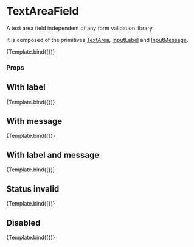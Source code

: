 
<Meta title="Components/Form/TextAreaField" component={TextAreaField} />

# TextAreaField

A text area field independent of any form validation library.

It is composed of the primitives [TextArea](../?path=/docs/components-form-primitive-textarea--docs), [InputLabel](../?path=/docs/components-form-primitive-inputlabel--docs) and [InputMessage](../?path=/docs/components-form-primitive-inputmessage--docs).


<Canvas>
  <Story
    name="Default"
    args={{
      label: 'Bio',
      placeholder: 'Your Bio',
      message: 'Say something about yourself',
      mode: Mode.Light,
      variant: FormVariant.solid,
      disabled: false,
      rows: 4,
    }}
    argTypes={{
      required: { type: 'boolean' },
      hideRequired: { type: 'boolean' },
    }}
  >
    {Template.bind({})}
  </Story>
</Canvas>

### Props

<ArgsTable story="Default" />

## With label

<Canvas>
  <Story
    name="With label"
    args={{
      label: 'Label',
    }}
  >
    {Template.bind({})}
  </Story>
</Canvas>

## With message

<Canvas>
  <Story
    name="With message"
    args={{
      message: 'This is the message',
    }}
  >
    {Template.bind({})}
  </Story>
</Canvas>

## With label and message

<Canvas>
  <Story
    name="With label and message"
    args={{
      label: 'Label',
      message: 'This is the message',
    }}
  >
    {Template.bind({})}
  </Story>
</Canvas>

## Status invalid

<Canvas>
  <Story
    name="Status invalid"
    args={{
      label: 'Label',
      message: 'This is the message',
      status: Status.invalid,
    }}
  >
    {Template.bind({})}
  </Story>
</Canvas>

## Disabled

<Canvas>
  <Story
    name="Disabled"
    args={{
      label: 'Label',
      message: 'This is the message',
      disabled: true,
    }}
  >
    {Template.bind({})}
  </Story>
</Canvas>
